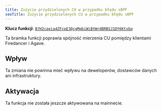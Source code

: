 ```yaml
---
title: Zużycie przydzielonych CU w przypadku błędu sBPF
seoTitle: Zużycie przydzielonych CU w przypadku błędu sBPF
---
```


**Klucz funkcji**:
[`B7H2caeia4ZFcpE3QcgMqbiWiBtWrdBRBSJ1DY6Ktxbq`](https://explorer.solana.com/address/B7H2caeia4ZFcpE3QcgMqbiWiBtWrdBRBSJ1DY6Ktxbq)

Ta bramka funkcji poprawia spójność mierzenia CU pomiędzy klientami Firedancer i
Agave.

## Wpływ

Ta zmiana nie powinna mieć wpływu na deweloperów, dostawców danych ani
infrastruktury.

## Aktywacja

Ta funkcja nie została jeszcze aktywowana na mainnecie.
